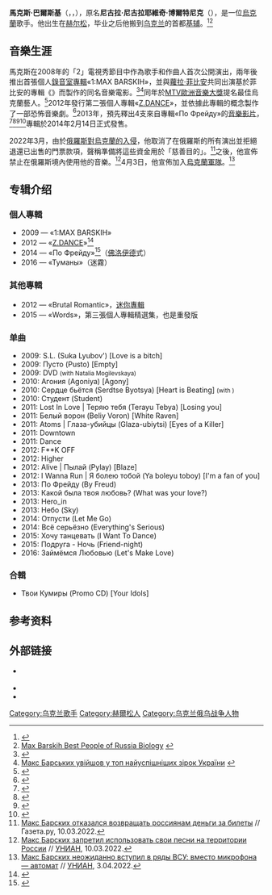 {{Infobox Musical artist
|Name = 馬克斯·巴爾斯基<br />{{lang|uk|Макс Барських}}
|Img = Макс Барских 2016 (cropped).jpg
|Img_capt =
|Background = 男歌手
|Birth_name = 尼古拉·尼古拉耶維奇·博爾特尼克
|Born = {{birth date and age|1990|3|8}}
|Died =
|birth_place = {{flag|Ukrainian SSR}}[[赫尔松|赫尔松]]
|nationality = {{UKR}}
|Instrument = [[歌唱|歌唱]]
|Genre = [[流行音乐|流行音乐]], [[舞蹈流行音乐|舞蹈流行音乐]], [[流行舞曲|流行舞曲]]，[[流行电音|流行电音]]
|Occupation = 音乐家, 歌手
| associated_acts = [[塔亞娜|塔亞娜]]、{{tsl|en|Svetlana Loboda|絲薇拉娜·洛菠妲}}<ref>{{Cite web |url=http://e-motion.tochka.net/49182-svetlana-loboda/Max |title=Barskih Working with Svetlana Loboda |access-date=2013-10-13 |archive-date=2019-12-09 |archive-url=https://web.archive.org/web/20191209043703/https://e-motion.tochka.net/49182-svetlana-loboda/Max/ |dead-url=no }}</ref>、{{tsl|en|Glukoza|格露可札}}
|Years_active = 2009年至今
|URL = {{URL|http://www.maxbarskih.com}} [http://www.maxbarskih.com 官方网站]
}}

'''馬克斯·巴爾斯基'''（{{lang-uk|Макс Барських}}，{{lang-ru|Макс Барских}}，{{bd|1990年|3月8日|||}}），原名'''尼古拉·尼古拉耶維奇·博爾特尼克'''（{{lang-uk|Микола Миколайович Бортник}}），是一位[[烏克蘭|烏克蘭]]歌手。他出生在[[赫尔松|赫尔松]]，毕业之后他搬到[[乌克兰|乌克兰]]的首都[[基辅|基辅]]。<ref>{{Cite web |url=http://www.kino-teatr.ru/kino/acter/m/star/282205/bio/ |title=Max Barskih (Nikolai Bortnik) Biography |access-date=2013-10-13 |archive-date=2019-10-17 |archive-url=https://web.archive.org/web/20191017140408/https://www.kino-teatr.ru/kino/acter/m/star/282205/bio/ |dead-url=no }}</ref><ref>[http://www.bestpeopleofrussia.ru/persona/Max-Barskih/bio/ Max Barskih Best People of Russia Biology] {{webarchive|url=https://web.archive.org/web/20120430211708/http://www.bestpeopleofrussia.ru/persona/Max-Barskih/bio |date=2012-04-30 }}</ref>

== 音樂生涯 ==
馬克斯在2008年的「{{tsl|en|Fabrika Zirok|星工廠}}2」電視秀節目中作為歌手和作曲人首次公開演出，兩年後推出首張個人[[錄音室專輯|錄音室專輯]]«1:MAX BARSKIH»，並與[[蘿拉·菲比安|蘿拉·菲比安]]共同出演基於菲比安的專輯《{{tsl|en|Mademoiselle Zhivago|日瓦戈小姐}}》而製作的同名音樂電影。<ref>{{cite web|url=https://www.youtube.com/watch?v=E_vqPgn7WRE|title=Lara Fabian - Mademoiselle Zhivago|access-date=2016-12-20|archive-date=2020-12-19|archive-url=https://web.archive.org/web/20201219224440/https://www.youtube.com/watch?v=E_vqPgn7WRE|dead-url=no}}</ref><ref name="v-tridcatku">[http://www.screenmedia.com.ua/maks-barskix-voshel-v-tridcatku-samyx-uspeshnyx/ Макс Барських увійшов у топ найуспішніших зірок України] {{webarchive|url=https://web.archive.org/web/20160923183247/http://www.screenmedia.com.ua/maks-barskix-voshel-v-tridcatku-samyx-uspeshnyx/ |date=2016-09-23 }} {{ref-ru}}</ref>同年於[[MTV歐洲音樂大獎|MTV歐洲音樂大獎]]提名最佳烏克蘭藝人。<ref>{{Cite web |url=http://ema.mtv.co.uk/artists/max-barskih |title=Max Barskih best performer on Ukrainian version of MTV EMA 2010 |access-date=2016-12-20 |archive-date=2010-11-11 |archive-url=https://web.archive.org/web/20101111020624/http://ema.mtv.co.uk/artists/max-barskih |dead-url=no }}</ref>2012年發行第二張個人專輯«[[Z.DANCE|Z.DANCE]]»，並依據此專輯的概念製作了一部恐怖音樂劇。<ref>{{cite web|url=http://badoev.com/ru/category/news/|title=Z.Dance: The Horror Musical Was Released Internationally!|access-date=2016-12-20|archive-date=2019-04-23|archive-url=https://web.archive.org/web/20190423101237/http://badoev.com/ru/category/news/|dead-url=no}}</ref>2013年，預先釋出4支來自專輯«По Фрейду»的[[音樂影片|音樂影片]]，<ref>{{YouTube|_D2aW3yJI9g|Max Barskih По Фрейду (История Первая)}}</ref><ref>{{YouTube|vbv-QXxJfhE|Max Barskih - Какой была твоя любовь (История Вторая)}}</ref><ref>{{YouTube|J27nkJvJM1k|MAX BARSKIH - Hero_In (История третья / Censored)}}</ref><ref>{{YouTube|sWvYiyoD5Jw|Max Barskih - НЕБО (история четвертая)}}</ref>專輯於2014年2月14日正式發售。

2022年3月，由於[[2022年俄羅斯入侵烏克蘭|俄羅斯對烏克蘭的入侵]]，他取消了在俄羅斯的所有演出並拒絕退還已出售的門票款項，聲稱準備將這些資金用於「慈善目的」。<ref>[https://www.gazeta.ru/culture/news/2022/03/10/n_17406223.shtml Макс Барских отказался возвращать россиянам деньги за билеты] // Газета.ру, 10.03.2022.</ref>之後，他宣佈禁止在俄羅斯境內使用他的音樂。<ref>[https://www.unian.net/lite/stars/voyna-rf-v-ukraine-maks-barskih-zabiraet-svoyu-muzyku-iz-rossii-11738998.html Макс Барских запретил использовать свои песни на территории России] // [[УНИАН|УНИАН]], 10.03.2022.</ref>4月3日，他宣佈加入[[烏克蘭軍隊|烏克蘭軍隊]]。<ref>[https://www.unian.net/lite/stars/maks-barskih-neozhidanno-vstupil-v-ryady-vsu-vmesto-mikrofona-avtomat-11771119.html Макс Барских неожиданно вступил в ряды ВСУ: вместо микрофона — автомат] // [[УНИАН|УНИАН]], 3.04.2022.</ref>

==专辑介绍==
=== 個人專輯 ===
* 2009 — «1:MAX BARSKIH»
* 2012 — «[[Z.DANCE|Z.DANCE]]»<ref>{{Cite web |url=http://itunes.apple.com/us/album/z.dance/id525436277/ |title=Album on iTunes store showing the Date of release |access-date=2013-10-13 |archive-date=2017-01-16 |archive-url=https://web.archive.org/web/20170116174749/https://itunes.apple.com/us/album/z.dance/id525436277 |dead-url=no }}</ref>
* 2014 — «По Фрейду»<ref>{{Cite web |url=https://itunes.apple.com/ru/album/po-frejdu-deluxe-version/id799165486 |title=存档副本 |access-date=2016-02-17 |archive-date=2015-02-19 |archive-url=https://web.archive.org/web/20150219072534/https://itunes.apple.com/ru/album/po-frejdu-deluxe-version/id799165486 |dead-url=no }}</ref>（[[西格蒙德·佛洛伊德|佛洛伊德]]式）
* 2016 — «Туманы»（迷霧）

=== 其他專輯 ===
* 2012 — «Brutal Romantic»，[[迷你專輯|迷你專輯]]
* 2015 — «Words»，第三張個人專輯精選集，也是重發版

=== 单曲 ===
* 2009: S.L. (Suka Lyubov') [Love is a bitch]
* 2009: Пусто (Pusto) [Empty]
* 2009: DVD <small>(with Natalia Mogilevskaya)</small>
* 2010: Агония (Agoniya) [Agony]
* 2010: Сердце бьётся (Serdtse Byotsya) [Heart is Beating] <small>(with {{tsl|en|Svetlana Loboda|絲薇拉娜·洛菠妲|Svetlana Loboda}})</small>
* 2010: Студент (Student)
* 2011: Lost In Love | Теряю тебя (Terayu Tebya) [Losing you]
* 2011: Белый ворон (Beliy Voron) [White Raven]
* 2011: Atoms | Глаза-убийцы (Glaza-ubiytsi) [Eyes of a Killer]
* 2011: Downtown
* 2011: Dance
* 2012: F**K OFF
* 2012: Higher
* 2012: Alive | Пылай (Pylay) [Blaze]
* 2012: I Wanna Run | Я болею тобой (Ya boleyu toboy) [I'm a fan of you]
* 2013: По Фрейду (By Freud)
* 2013: Какой была твоя любовь? (What was your love?)
* 2013: Hero_in
* 2013: Небо (Sky)
* 2014: Отпусти (Let Me Go)
* 2014: Всё серьёзно (Everything's Serious)
* 2015: Хочу танцевать (I Want To Dance)
* 2015: Подруга - Ночь (Friend-night)
* 2016: Займёмся Любовью (Let's Make Love)

=== 合輯 ===
* Твои Кумиры (Promo CD) [Your Idols]

==参考资料==
{{Reflist}}

==外部链接==
* {{official website|http://maxbarskih.com}} {{ru}}
* {{twitter|maxbarskih}}
* {{youtube|user=MaxBarskihOfficial}}

{{Commons category|Maks Barskikh}}

{{Authority control}}

{{DEFAULTSORT:Barskih, Maks}}
[[Category:乌克兰歌手|Category:乌克兰歌手]]
[[Category:赫爾松人|Category:赫爾松人]]
[[Category:乌克兰俄乌战争人物|Category:乌克兰俄乌战争人物]]